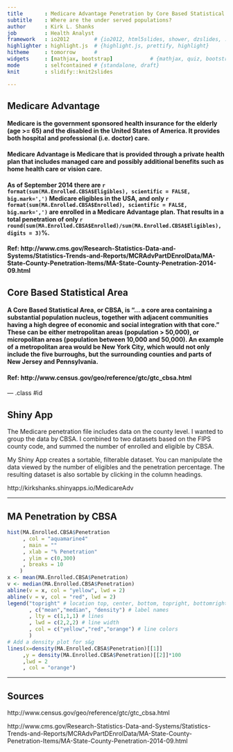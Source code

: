 ```yaml
---
title       : Medicare Advantage Penetration by Core Based Statistical Areas
subtitle    : Where are the under served populations?
author      : Kirk L. Shanks
job         : Health Analyst
framework   : io2012        # {io2012, html5slides, shower, dzslides, ...}
highlighter : highlight.js  # {highlight.js, prettify, highlight}
hitheme     : tomorrow      # 
widgets     : [mathjax, bootstrap]            # {mathjax, quiz, bootstrap}
mode        : selfcontained # {standalone, draft}
knit        : slidify::knit2slides

---
```


## Medicare Advantage

#### Medicare is the government sponsored health insurance for the elderly (age >= 65) and the disabled in the United States of America. It provides both hospital and professional (i.e. doctor) care.

#### Medicare <b>Advantage</b> is Medicare that is provided through a private health plan that includes managed care and possibly additional benefits such as home health care or vision care. 

#### As of September 2014 there are <b>`r format(sum(MA.Enrolled.CBSA$Eligibles), scientific = FALSE, big.mark=',')`</b> Medicare eligibles in the USA, and only <b>`r format(sum(MA.Enrolled.CBSA$Enrolled), scientific = FALSE, big.mark=',')`</b> are enrolled in a Medicare Advantage plan. That results in a total penetration of only <b>`r round(sum(MA.Enrolled.CBSA$Enrolled)/sum(MA.Enrolled.CBSA$Eligibles), digits = 3)`%</b>.

#### Ref: http://www.cms.gov/Research-Statistics-Data-and-Systems/Statistics-Trends-and-Reports/MCRAdvPartDEnrolData/MA-State-County-Penetration-Items/MA-State-County-Penetration-2014-09.html

## Core Based Statistical Area

#### A Core Based Statistical Area, or CBSA, is "... a core area containing a substantial population nucleus, together with adjacent communities having a high degree of economic and social integration with that core." These can be either metropolitan areas (population > 50,000), or micropolitan areas (population between 10,000 and 50,000). An example of a metropolitan area would be New York City, which would not only include the five burroughs, but the surrounding counties and parts of New Jersey and Pennsylvania.

#### Ref: http://www.census.gov/geo/reference/gtc/gtc_cbsa.html

--- .class #id 

## Shiny App

The Medicare penetration file includes data on the county level. I wanted to group the data by CBSA. I combined to two datasets based on the FIPS county code, and summed the number of enrolled and eligible by CBSA. 

My Shiny App creates a sortable, filterable dataset. You can manipulate the data viewed by the number of eligibles and the penetration percentage. The resulting dataset is also sortable by clicking in the column headings.

http://kirkshanks.shinyapps.io/MedicareAdv

---

## MA Penetration by CBSA

```r
hist(MA.Enrolled.CBSA$Penetration
     , col = "aquamarine4"
     , main = ""
     , xlab = "% Penetration"
     , ylim = c(0,300)
     , breaks = 10
    )
x <- mean(MA.Enrolled.CBSA$Penetration)
v <- median(MA.Enrolled.CBSA$Penetration)
abline(v = x, col = "yellow", lwd = 2)
abline(v = v, col = "red", lwd = 2)
legend("topright" # location top, center, bottom, topright, bottomright, right, topleft, bottomleft, left
       , c("mean","median", "density") # label names
       , lty = c(1,1,1) # lines
       , lwd = c(2,2,2) # line width
       , col = c("yellow","red","orange") # line colors
       )
# Add a density plot for s&g
lines(x=density(MA.Enrolled.CBSA$Penetration)[[1]]
     ,y = density(MA.Enrolled.CBSA$Penetration)[[2]]*100
     ,lwd = 2
     , col = "orange")
```

---

## Sources

http://www.census.gov/geo/reference/gtc/gtc_cbsa.html

http://www.cms.gov/Research-Statistics-Data-and-Systems/Statistics-Trends-and-Reports/MCRAdvPartDEnrolData/MA-State-County-Penetration-Items/MA-State-County-Penetration-2014-09.html

